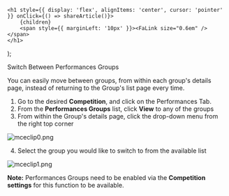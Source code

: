 

    <h1 style={{ display: 'flex', alignItems: 'center', cursor: 'pointer' }} onClick={() => shareArticle()}>
        {children} 
        <span style={{ marginLeft: '10px' }}><FaLink size="0.6em" /></span>
    </h1>
);

<ToastContainer />

<ClickableTitle>Switch Between Performances Groups</ClickableTitle>




You can easily move between groups, from within each group's details page, instead of returning to the Group's list page every time.


1. Go to the desired **Competition**, and click on the Performances Tab.   
2. From the **Performances Groups** list, click **View** to any of the groups   
3. From within the Group's details page, click the drop-down menu from the right top corner


![mceclip0.png](../../../resources/article-images/14004467497363-Switch-Between-Performances-Groups_1.png)


4. Select the group you would like to switch to from the available list 


![mceclip1.png](../../../resources/article-images/14004467497363-Switch-Between-Performances-Groups_2.png)


**Note:** Performances Groups need to be enabled via the **Competition settings** for this function to be available.



